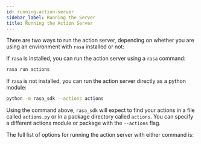 ```yaml
---
id: running-action-server
sidebar_label: Running the Server
title: Running the Action Server
---
```


There are two ways to run the action server, depending on whether you 
are using an environment with 
`rasa` installed or not:

If `rasa` is installed, you can run the action server using a `rasa` command:

```bash
rasa run actions
```

If `rasa` is not installed, you can run the action server directly as a python module:

```bash
python -m rasa_sdk --actions actions
```

Using the command above, `rasa_sdk` will expect to find your actions 
in a file called `actions.py`
or in a package directory called `actions`. 
You can specify a different actions module or package with the 
`--actions` flag.

The full list of options for running the action server with either command is:

```text [python -m rasa_sdk --help]
```
